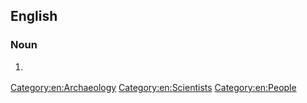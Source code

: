 ==English==

===Noun===
{{en-noun}}

# {{lb|en|chiefly|_|US}} {{alternative spelling of|archaeologist|lang=en}}

[[Category:en:Archaeology]]
[[Category:en:Scientists]]
[[Category:en:People]]